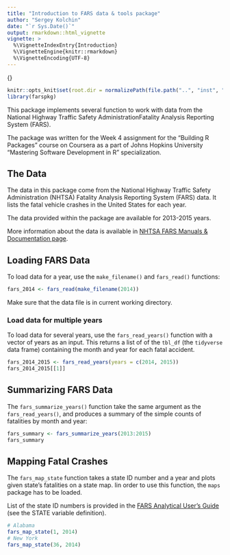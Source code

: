 ```yaml
---
title: "Introduction to FARS data & tools package"
author: "Sergey Kolchin"
date: "`r Sys.Date()`"
output: rmarkdown::html_vignette
vignette: >
  %\VignetteIndexEntry{Introduction}
  %\VignetteEngine{knitr::rmarkdown}
  %\VignetteEncoding{UTF-8}
---
```

{}

```r
knitr::opts_knit$set(root.dir = normalizePath(file.path("..", "inst", "extdata")))
library(farspkg)
```


This package implements several function to work with data from the National Highway Traffic Safety AdministrationFatality Analysis Reporting System (FARS).

The package was written for the Week 4  assignment for the "Building R Packages" course on Coursera as a part of Johns Hopkins University "Mastering Software Development in R" specialization.

## The Data

The data in this package come from the National Highway Traffic Safety Administration (NHTSA) Fatality Analysis Reporting System (FARS) data.  It lists the fatal vehicle crashes in the United States for each year.

The data provided within the package are available for 2013-2015 years.

More information about the data is available in [NHTSA FARS Manuals & Documentation page](https://crashstats.nhtsa.dot.gov/#/DocumentTypeList/4). 

## Loading FARS Data

To load data for a year, use the `make_filename()` and `fars_read()` functions:
```r
fars_2014 <- fars_read(make_filename(2014))
```

Make sure that the data file is in current working directory.

### Load data for multiple years

To load data for several years, use the `fars_read_years()` function with a vector of years as an input. This returns a list of of the `tbl_df` (the `tidyverse` data frame) containing the month and year for each fatal accident.  

```r
fars_2014_2015 <- fars_read_years(years = c(2014, 2015))
fars_2014_2015[[1]]
```

## Summarizing FARS Data

The `fars_summarize_years()` function take the same argument as the `fars_read_years()`, and produces a summary of the simple counts of fatalities by month and year: 

```r
fars_summary <- fars_summarize_years(2013:2015)
fars_summary
```



## Mapping Fatal Crashes

The `fars_map_state` function takes a state ID number and a year and plots given state's fatalities on a state map. Iin order to use this function, the `maps` package has to be loaded.

List of the state ID numbers is provided in the [FARS Analytical User's Guide](https://crashstats.nhtsa.dot.gov/Api/Public/ViewPublication/812447)
(see the STATE variable definition).

```r
# Alabama
fars_map_state(1, 2014)
# New York
fars_map_state(36, 2014)
```


